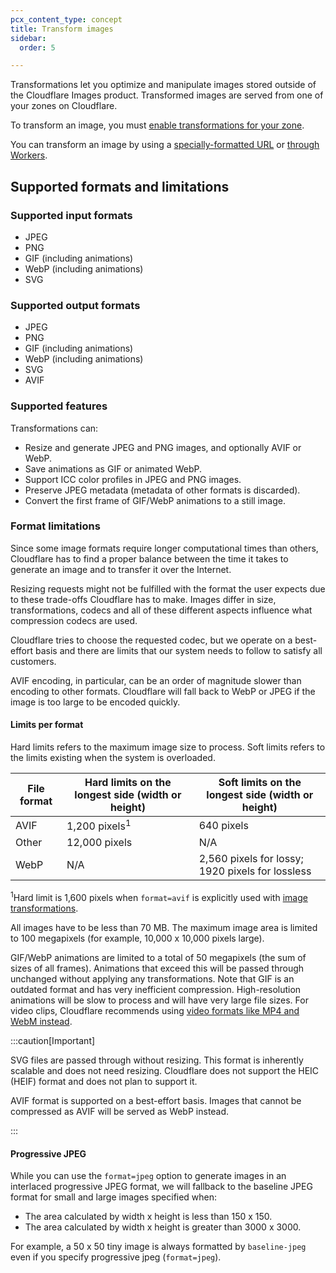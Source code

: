 ```yaml
---
pcx_content_type: concept
title: Transform images
sidebar:
  order: 5

---
```



Transformations let you optimize and manipulate images stored outside of the Cloudflare Images product. Transformed images are served from one of your zones on Cloudflare.

To transform an image, you must [enable transformations for your zone](/images/get-started/#enable-transformations).

You can transform an image by using a [specially-formatted URL](/images/transform-images/transform-via-url/) or [through Workers](/images/transform-images/transform-via-workers/).

## Supported formats and limitations

### Supported input formats

* JPEG
* PNG
* GIF (including animations)
* WebP (including animations)
* SVG

### Supported output formats

* JPEG
* PNG
* GIF (including animations)
* WebP (including animations)
* SVG
* AVIF

### Supported features

Transformations can:

* Resize and generate JPEG and PNG images, and optionally AVIF or WebP.
* Save animations as GIF or animated WebP.
* Support ICC color profiles in JPEG and PNG images.
* Preserve JPEG metadata (metadata of other formats is discarded).
* Convert the first frame of GIF/WebP animations to a still image.

<Render file="svg" />

### Format limitations

Since some image formats require longer computational times than others, Cloudflare has to find a proper balance between the time it takes to generate an image and to transfer it over the Internet.

Resizing requests might not be fulfilled with the format the user expects due to these trade-offs Cloudflare has to make. Images differ in size, transformations, codecs and all of these different aspects influence what compression codecs are used.

Cloudflare tries to choose the requested codec, but we operate on a best-effort basis and there are limits that our system needs to follow to satisfy all customers.

AVIF encoding, in particular, can be an order of magnitude slower than encoding to other formats. Cloudflare will fall back to WebP or JPEG if the image is too large to be encoded quickly.

#### Limits per format

Hard limits refers to the maximum image size to process. Soft limits refers to the limits existing when the system is overloaded.

| File format | Hard limits on the longest side (width or height) | Soft limits on the longest side (width or height) |
| ----------- | ------------------------------------------------- | ------------------------------------------------- |
| AVIF        | 1,200 pixels<sup>1</sup>                          | 640 pixels                                        |
| Other       | 12,000 pixels                                     | N/A                                               |
| WebP        | N/A                                               | 2,560 pixels for lossy; 1920 pixels for lossless  |

<sup>1</sup>Hard limit is 1,600 pixels when `format=avif` is explicitly used with [image transformations](/images/transform-images/).

All images have to be less than 70 MB. The maximum image area is limited to 100 megapixels (for example, 10,000 x 10,000 pixels large).

GIF/WebP animations are limited to a total of 50 megapixels (the sum of sizes of all frames). Animations that exceed this will be passed through unchanged without applying any transformations. Note that GIF is an outdated format and has very inefficient compression. High-resolution animations will be slow to process and will have very large file sizes. For video clips, Cloudflare recommends using [video formats like MP4 and WebM instead](/stream/).

:::caution[Important]

SVG files are passed through without resizing. This format is inherently scalable and does not need resizing. Cloudflare does not support the HEIC (HEIF) format and does not plan to support it.

AVIF format is supported on a best-effort basis. Images that cannot be compressed as AVIF will be served as WebP instead.


:::

#### Progressive JPEG

While you can use the `format=jpeg` option to generate images in an interlaced progressive JPEG format, we will fallback to the baseline JPEG format for small and large images specified when:

* The area calculated by width x height is less than 150 x 150.
* The area calculated by width x height is greater than 3000 x 3000.

For example, a 50 x 50 tiny image is always formatted by `baseline-jpeg` even if you specify progressive jpeg (`format=jpeg`).

